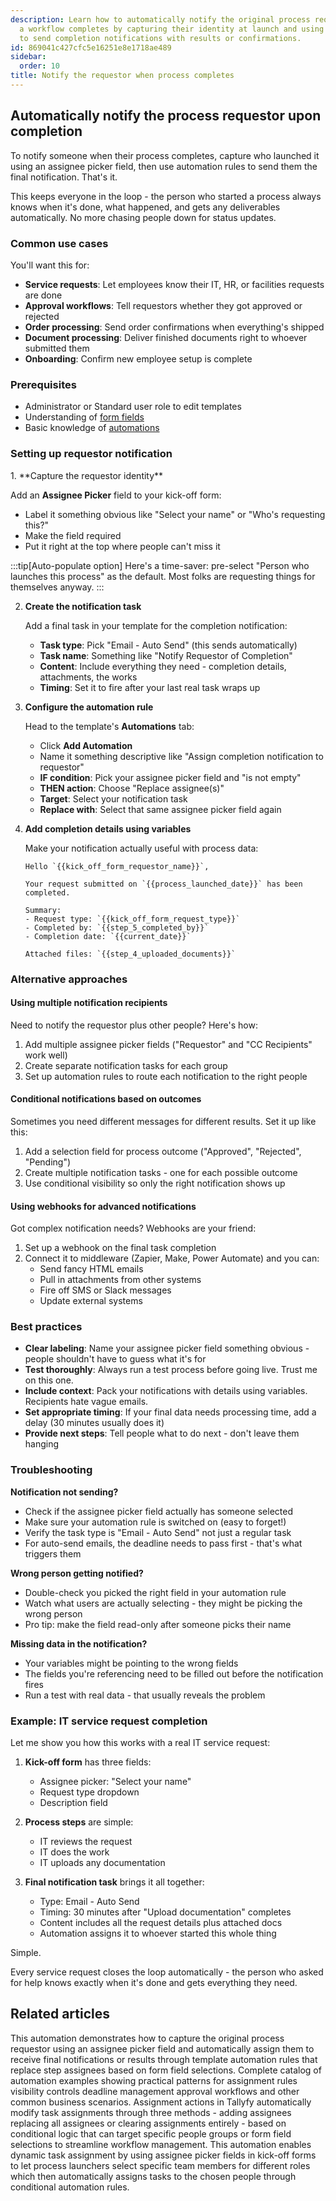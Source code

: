 ```yaml
---
description: Learn how to automatically notify the original process requestor when
  a workflow completes by capturing their identity at launch and using automations
  to send completion notifications with results or confirmations.
id: 869041c427cfc5e16251e8e1718ae489
sidebar:
  order: 10
title: Notify the requestor when process completes
---
```



## Automatically notify the process requestor upon completion

To notify someone when their process completes, capture who launched it using an assignee picker field, then use automation rules to send them the final notification. That's it.

This keeps everyone in the loop - the person who started a process always knows when it's done, what happened, and gets any deliverables automatically. No more chasing people down for status updates.

### Common use cases

You'll want this for:
- **Service requests**: Let employees know their IT, HR, or facilities requests are done
- **Approval workflows**: Tell requestors whether they got approved or rejected
- **Order processing**: Send order confirmations when everything's shipped
- **Document processing**: Deliver finished documents right to whoever submitted them
- **Onboarding**: Confirm new employee setup is complete

### Prerequisites

- Administrator or Standard user role to edit templates
- Understanding of [form fields](/products/pro/tracking-and-tasks/tasks/what-are-form-fields-in-tallyfy/)
- Basic knowledge of [automations](/products/pro/documenting/templates/automations/)

### Setting up requestor notification

<Steps>
1. **Capture the requestor identity**
   
   Add an **Assignee Picker** field to your kick-off form:
   - Label it something obvious like "Select your name" or "Who's requesting this?"
   - Make the field required
   - Put it right at the top where people can't miss it
   
   :::tip[Auto-populate option]
   Here's a time-saver: pre-select "Person who launches this process" as the default. Most folks are requesting things for themselves anyway.
   :::

2. **Create the notification task**
   
   Add a final task in your template for the completion notification:
   - **Task type**: Pick "Email - Auto Send" (this sends automatically)
   - **Task name**: Something like "Notify Requestor of Completion"
   - **Content**: Include everything they need - completion details, attachments, the works
   - **Timing**: Set it to fire after your last real task wraps up

3. **Configure the automation rule**
   
   Head to the template's **Automations** tab:
   - Click **Add Automation**
   - Name it something descriptive like "Assign completion notification to requestor"
   - **IF condition**: Pick your assignee picker field and "is not empty"
   - **THEN action**: Choose "Replace assignee(s)"
   - **Target**: Select your notification task
   - **Replace with**: Select that same assignee picker field again

4. **Add completion details using variables**
   
   Make your notification actually useful with process data:
   ```
   Hello `{{kick_off_form_requestor_name}}`,
   
   Your request submitted on `{{process_launched_date}}` has been completed.
   
   Summary:
   - Request type: `{{kick_off_form_request_type}}`
   - Completed by: `{{step_5_completed_by}}`
   - Completion date: `{{current_date}}`
   
   Attached files: `{{step_4_uploaded_documents}}`
   ```
</Steps>

### Alternative approaches

#### Using multiple notification recipients

Need to notify the requestor plus other people? Here's how:
1. Add multiple assignee picker fields ("Requestor" and "CC Recipients" work well)
2. Create separate notification tasks for each group
3. Set up automation rules to route each notification to the right people

#### Conditional notifications based on outcomes

Sometimes you need different messages for different results. Set it up like this:
1. Add a selection field for process outcome ("Approved", "Rejected", "Pending")
2. Create multiple notification tasks - one for each possible outcome
3. Use conditional visibility so only the right notification shows up

#### Using webhooks for advanced notifications

Got complex notification needs? Webhooks are your friend:
1. Set up a webhook on the final task completion
2. Connect it to middleware (Zapier, Make, Power Automate) and you can:
   - Send fancy HTML emails
   - Pull in attachments from other systems
   - Fire off SMS or Slack messages
   - Update external systems

### Best practices

- **Clear labeling**: Name your assignee picker field something obvious - people shouldn't have to guess what it's for
- **Test thoroughly**: Always run a test process before going live. Trust me on this one.
- **Include context**: Pack your notifications with details using variables. Recipients hate vague emails.
- **Set appropriate timing**: If your final data needs processing time, add a delay (30 minutes usually does it)
- **Provide next steps**: Tell people what to do next - don't leave them hanging

### Troubleshooting

**Notification not sending?**
- Check if the assignee picker field actually has someone selected
- Make sure your automation rule is switched on (easy to forget!)
- Verify the task type is "Email - Auto Send" not just a regular task
- For auto-send emails, the deadline needs to pass first - that's what triggers them

**Wrong person getting notified?**
- Double-check you picked the right field in your automation rule
- Watch what users are actually selecting - they might be picking the wrong person
- Pro tip: make the field read-only after someone picks their name

**Missing data in the notification?**
- Your variables might be pointing to the wrong fields
- The fields you're referencing need to be filled out before the notification fires
- Run a test with real data - that usually reveals the problem

### Example: IT service request completion

Let me show you how this works with a real IT service request:

1. **Kick-off form** has three fields:
   - Assignee picker: "Select your name"
   - Request type dropdown
   - Description field

2. **Process steps** are simple:
   - IT reviews the request
   - IT does the work
   - IT uploads any documentation

3. **Final notification task** brings it all together:
   - Type: Email - Auto Send
   - Timing: 30 minutes after "Upload documentation" completes
   - Content includes all the request details plus attached docs
   - Automation assigns it to whoever started this whole thing

Simple.

Every service request closes the loop automatically - the person who asked for help knows exactly when it's done and gets everything they need.


## Related articles
<CardGrid>
<LinkTitleCard header="<b>Examples > Automatically assign a step to the original process requestor</b>" href="/products/pro/documenting/templates/automations/examples/assign-step-to-requestor/" > This automation demonstrates how to capture the original process requestor using an assignee picker field and automatically assign them to receive final notifications or results through template automation rules that replace step assignees based on form field selections. </LinkTitleCard>
<LinkTitleCard header="<b>Automations > Examples</b>" href="/products/pro/documenting/templates/automations/examples/" > Complete catalog of automation examples showing practical patterns for assignment rules visibility controls deadline management approval workflows and other common business scenarios. </LinkTitleCard>
<LinkTitleCard header="<b>Actions > Automate task assignments</b>" href="/products/pro/documenting/templates/automations/actions/asignment-actions/" > Assignment actions in Tallyfy automatically modify task assignments through three methods - adding assignees replacing all assignees or clearing assignments entirely - based on conditional logic that can target specific people groups or form field selections to streamline workflow management. </LinkTitleCard>
<LinkTitleCard header="<b>Examples > Dynamic member assignment from kick-off forms</b>" href="/products/pro/documenting/templates/automations/examples/dynamic-member-assignment-from-kickoff/" > This automation enables dynamic task assignment by using assignee picker fields in kick-off forms to let process launchers select specific team members for different roles which then automatically assigns tasks to the chosen people through conditional automation rules. </LinkTitleCard>
</CardGrid>